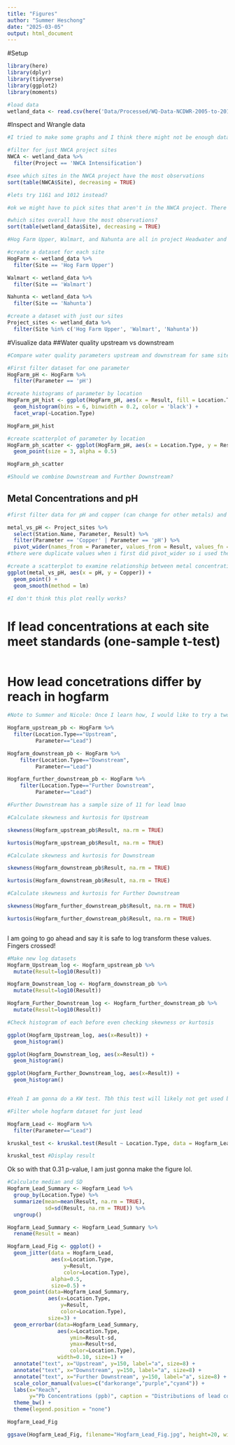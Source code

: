 ```yaml
---
title: "Figures"
author: "Summer Heschong"
date: "2025-03-05"
output: html_document
---
```

#Setup 
```r
library(here)
library(dplyr)
library(tidyverse)
library(ggplot2)
library(moments)

#load data
wetland_data <- read.csv(here('Data/Processed/WQ-Data-NCDWR-2005-to-2015-NCSU-2015-to-2019.csv'))

```

#Inspect and Wrangle data
```r

#I tried to make some graphs and I think there might not be enough data for sites 1014 and 1018

#filter for just NWCA project sites
NWCA <- wetland_data %>%
  filter(Project == 'NWCA Intensification')

#see which sites in the NWCA project have the most observations
sort(table(NWCA$Site), decreasing = TRUE)

#lets try 1161 and 1012 instead? 

#ok we might have to pick sites that aren't in the NWCA project. There's a lot less data than it seems because all the water quality parameters are grouped in one column

#which sites overall have the most observations?
sort(table(wetland_data$Site), decreasing = TRUE)

#Hog Farm Upper, Walmart, and Nahunta are all in project Headwater and they have up and downstream data

#create a dataset for each site
HogFarm <- wetland_data %>%
  filter(Site == 'Hog Farm Upper')

Walmart <- wetland_data %>%
  filter(Site == 'Walmart')

Nahunta <- wetland_data %>%
  filter(Site == 'Nahunta')

#create a dataset with just our sites
Project_sites <- wetland_data %>%
  filter(Site %in% c('Hog Farm Upper', 'Walmart', 'Nahunta'))
```

#Visualize data
##Water quality upstream vs downstream
```r
#Compare water quality parameters upstream and downstream for same site

#First filter dataset for one parameter
HogFarm_pH <- HogFarm %>%
  filter(Parameter == 'pH')

#create histograms of parameter by location
HogFarm_pH_hist <- ggplot(HogFarm_pH, aes(x = Result, fill = Location.Type)) +
  geom_histogram(bins = 6, binwidth = 0.2, color = 'black') +
  facet_wrap(~Location.Type)

HogFarm_pH_hist

#create scatterplot of parameter by location
HogFarm_ph_scatter <- ggplot(HogFarm_pH, aes(x = Location.Type, y = Result)) +
  geom_point(size = 3, alpha = 0.5)

HogFarm_ph_scatter

#Should we combine Downstream and Further Downstream?
```

## Metal Concentrations and pH
```r
#first filter data for pH and copper (can change for other metals) and separate them into 2 columns

metal_vs_pH <- Project_sites %>%
  select(Station.Name, Parameter, Result) %>%
  filter(Parameter == 'Copper' | Parameter == 'pH') %>%
  pivot_wider(names_from = Parameter, values_from = Result, values_fn = mean)
#there were duplicate values when i first did pivot_wider so i used the mean of the duplicates. Idk how much this matters statistically? 

#create a scatterplot to examine relationship between metal concentrations and pH
ggplot(metal_vs_pH, aes(x = pH, y = Copper)) +
  geom_point() +
  geom_smooth(method = lm)

#I don't think this plot really works?
```

# If lead concentrations at each site meet standards (one-sample t-test)

```r

```

# How lead concetrations differ by reach in hogfarm

```r
#Note to Summer and Nicole: Once I learn how, I would like to try a two-way ANOVA for both site and reach. What do you guys think? Is our end goal to just stick to one site?

Hogfarm_upstream_pb <- HogFarm %>%
  filter(Location.Type=="Upstream",
         Parameter=="Lead")

Hogfarm_downstream_pb <- HogFarm %>%
    filter(Location.Type=="Downstream",
         Parameter=="Lead")

Hogfarm_further_downstream_pb <- HogFarm %>%
    filter(Location.Type=="Further Downstream",
         Parameter=="Lead")

#Further Downstream has a sample size of 11 for lead lmao
```

``` r

#Calculate skewness and kurtosis for Upstream

skewness(Hogfarm_upstream_pb$Result, na.rm = TRUE)

kurtosis(Hogfarm_upstream_pb$Result, na.rm = TRUE)

#Calculate skewness and kurtosis for Downstream

skewness(Hogfarm_downstream_pb$Result, na.rm = TRUE)

kurtosis(Hogfarm_downstream_pb$Result, na.rm = TRUE)

#Calculate skewness and kurtosis for Further Downstream

skewness(Hogfarm_further_downstream_pb$Result, na.rm = TRUE)

kurtosis(Hogfarm_further_downstream_pb$Result, na.rm = TRUE)



```

I am going to go ahead and say it is safe to log transform these values. Fingers crossed!

```r

#Make new log datasets
Hogfarm_Upstream_log <- Hogfarm_upstream_pb %>%
  mutate(Result=log10(Result))

Hogfarm_Downstream_log <- Hogfarm_downstream_pb %>%
  mutate(Result=log10(Result))

Hogfarm_Further_Downstream_log <- Hogfarm_further_downstream_pb %>%
  mutate(Result=log10(Result))

#Check histogram of each before even checking skewness or kurtosis

ggplot(Hogfarm_Upstream_log, aes(x=Result)) +
  geom_histogram()

ggplot(Hogfarm_Downstream_log, aes(x=Result)) +
  geom_histogram()

ggplot(Hogfarm_Further_Downstream_log, aes(x=Result)) +
  geom_histogram()


#Yeah I am gonna do a KW test. Tbh this test will likely not get used but a) It's a start and b) Let's just see what kind of data we get
```

```r

#Filter whole hogfarm dataset for just lead

Hogfarm_Lead <- HogFarm %>%
  filter(Parameter=="Lead")

kruskal_test <- kruskal.test(Result ~ Location.Type, data = Hogfarm_Lead)

kruskal_test #Display result
```


Ok so with that 0.31 p-value, I am just gonna make the figure lol.

```r
#Calculate median and SD
Hogfarm_Lead_Summary <- Hogfarm_Lead %>%
  group_by(Location.Type) %>%
  summarize(mean=mean(Result, na.rm = TRUE),
            sd=sd(Result, na.rm = TRUE)) %>%
  ungroup()

Hogfarm_Lead_Summary <- Hogfarm_Lead_Summary %>%
  rename(Result = mean)

Hogfarm_Lead_Fig <- ggplot() +
  geom_jitter(data = Hogfarm_Lead,
              aes(x=Location.Type,
                  y=Result,
                  color=Location.Type),
              alpha=0.5,
              size=0.5) +
  geom_point(data=Hogfarm_Lead_Summary,
             aes(x=Location.Type, 
                 y=Result,
                 color=Location.Type),
             size=3) +
  geom_errorbar(data=Hogfarm_Lead_Summary,
                aes(x=Location.Type,
                    ymin=Result-sd,
                    ymax=Result+sd,
                    color=Location.Type),
                width=0.10, size=1) +
  annotate("text", x="Upstream", y=150, label="a", size=8) +
  annotate("text", x="Downstream", y=150, label="a", size=8) +
  annotate("text", x="Further Downstream", y=150, label="a", size=8) +
  scale_color_manual(values=c("darkorange","purple","cyan4")) +
  labs(x="Reach",
       y="Pb Concentrations (ppb)", caption = "Distributions of lead concentrations (ppb) in upstream, downstream, and \n father downstream of Hogfarm headwaters in the Coastal Plains.") +
  theme_bw() +
  theme(legend.position = "none")

Hogfarm_Lead_Fig

ggsave(Hogfarm_Lead_Fig, filename="Hogfarm_Lead_Fig.jpg", height=20, width=20, units="cm")


```

